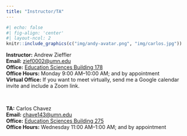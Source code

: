 ```yaml
---
title: "Instructor/TA"
---
```


```r
#| echo: false
#| fig-align: 'center'
#| layout-ncol: 2
knitr::include_graphics(c("img/andy-avatar.png", "img/carlos.jpg"))
```


**Instructor:** Andrew Zieffler <br />
**Email:** [zief0002@umn.edu](mailto://zief0002@umn.edu) <br />
**Office:** [Education Sciences Building 178](https://www.google.com/maps/place/Education+Sciences+Building/@44.9784043,-93.2394586,15z/data=!4m2!3m1!1s0x0:0x45656dac481b9150)  <br />
**Office Hours:** Monday 9:00 AM&ndash;10:00 AM; and by appointment <br />
**Virtual Office:** If you want to meet virtually, send me a Google calendar invite and include a Zoom link. 

<br />

**TA:** Carlos Chavez  <br />
**Email:** [chave143@umn.edu](mailto://chave143@umn.edu) <br />
**Office:** [Education Sciences Building 275](https://www.google.com/maps/place/Education+Sciences+Building/@44.9784043,-93.2394586,15z/data=!4m2!3m1!1s0x0:0x45656dac481b9150)  <br />
**Office Hours:** Wednesday 11:00 AM&ndash;1:00 AM; and by appointment

<!-- <br /> -->
